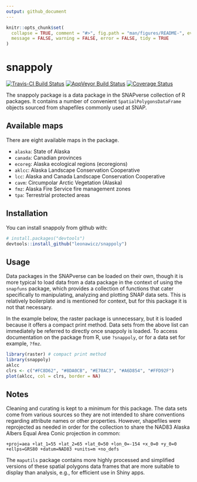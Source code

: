 ```yaml
---
output: github_document
---
```


<!-- README.md is generated from README.Rmd. Please edit that file -->

```r
knitr::opts_chunk$set(
  collapse = TRUE, comment = "#>", fig.path = "man/figures/README-", eval = TRUE,
  message = FALSE, warning = FALSE, error = FALSE, tidy = TRUE
)
```

# snappoly

[![Travis-CI Build Status](https://travis-ci.org/leonawicz/snappoly.svg?branch=master)](https://travis-ci.org/leonawicz/snappoly)
[![AppVeyor Build Status](https://ci.appveyor.com/api/projects/status/github/leonawicz/snappoly?branch=master&svg=true)](https://ci.appveyor.com/project/leonawicz/snappoly)
[![Coverage Status](https://img.shields.io/codecov/c/github/leonawicz/snappoly/master.svg)](https://codecov.io/github/leonawicz/snappoly?branch=master)
  
The snappoly package is a data package in the SNAPverse collection of R packages. It contains a number of convenient `SpatialPolygonsDataFrame`
objects sourced from shapefiles commonly used at SNAP.

## Available maps

There are eight available maps in the package.

* `alaska`: State of Alaska
* `canada`: Canadian provinces
* `ecoreg`: Alaska ecological regions (ecoregions)
* `aklcc`: Alaska Landscape Conservation Cooperative
* `lcc`: Alaska and Canada Landscape Conservation Cooperative
* `cavm`: Circumpolar Arctic Vegetation (Alaska)
* `fmz`: Alaska Fire Service fire management zones
* `tpa`: Terrestrial protected areas

## Installation

You can install snappoly from github with:

```r
# install.packages("devtools")
devtools::install_github("leonawicz/snappoly")
```

## Usage

Data packages in the SNAPverse can be loaded on their own, though it is more typical to load data from a data package in the context of using the `snapfuns` package, which provides a collection of functions that cater specifically to manipulating, analyzing and plotting SNAP data sets.
This is relatively boilerplate and is mentioned for context, but for this package it is not that necessary.

In the example below, the raster package is unnecessary, but it is loaded because it offers a compact print method.
Data sets from the above list can immediately be referred to directly once snappoly is loaded.
To access documentation on the package from R, use `?snappoly`, or for a data set for example, `?fmz`.

```r
library(raster) # compact print method
library(snappoly)
aklcc
clrs <- c("#FC8D62", "#8DA0CB", "#E78AC3", "#A6D854", "#FFD92F")
plot(aklcc, col = clrs, border = NA)
```

## Notes

Cleaning and curating is kept to a minimum for this package. The data sets come from various sources so they are not intended to
share conventions regarding attribute names or other properties. However, shapefiles were reprojected as needed in order for the collection
to share the NAD83 Alaska Albers Equal Area Conic projection in common:

`+proj=aea +lat_1=55 +lat_2=65 +lat_0=50 +lon_0=-154 +x_0=0 +y_0=0 +ellps=GRS80 +datum=NAD83 +units=m +no_defs `

The `maputils` package contains more highly processed and simplified versions of these spatial polygons data frames that are more suitable to display than analysis, e.g., for efficient use in Shiny apps.
